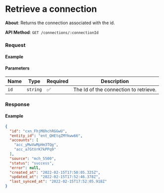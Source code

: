 
# Retrieve a connection

**About**: Returns the connection associated with the id.

**API Method**: `GET /connections/:connectionId`

### Request

#### Example
<ConnectionsRetrieve />

#### Parameters

| Name | Type     | Required | Description                        |
|------|----------|----------|------------------------------------|
| `id` | `string` | ✅       | The Id of the connection to retrieve. |


### Response

#### Example

```json
{
  "id": "cxn_FhjM8hchRGGwU",
  "entity_id": "ent_QHEtqZMYkww66",
  "accounts": [
    "acc_yMwVwMpHm3TQg",
    "acc_a7GtVrK7kPPq9"
  ],
  "source": "mch_5500",
  "status": "success",
  "error": null,
  "created_at": "2022-02-15T17:50:05.325Z",
  "updated_at": "2022-02-15T17:52:46.378Z",
  "last_synced_at": "2022-02-15T17:52:05.918Z"
}
```
